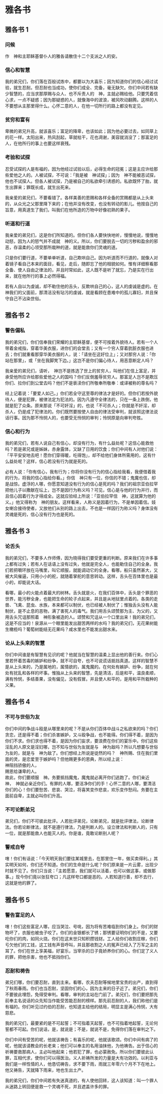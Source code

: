 
# 雅各书

## 雅各书 1

### 问候

作　神和主耶稣基督仆人的<Pn>雅各</Pn>请散住十二个支派之人的安。<br/>

### 信心和智慧

我的弟兄们，你们落在百般试炼中，都要以为大喜乐；因为知道你们的信心经过试验，就生忍耐。但忍耐也当成功，使你们成全、完备，毫无缺欠。你们中间若有缺少智慧的，应当求那厚赐与众人、也不斥责人的　神，<Add>主</Add>就必赐给他。只要凭着信心求，一点不疑惑；因为那疑惑的人，就像海中的波浪，被风吹动翻腾。这样的人不要想从主那里得什么。心怀二意的人，在他一切所行的路上都没有定见。<br/>

### 贫穷和富有

卑微的弟兄升高，就该喜乐；富足的降卑，也该如此；因为他必要过去，如同草上的花一样。太阳出来，热风刮起，草就枯干，花也凋谢，美容就消没了；那富足的人，在他所行的事上也要这样衰残。<br/>

### 考验和试探

忍受试探的人是有福的，因为他经过试验以后，必得生命的冠冕；这是<Add>主</Add>应许给那些爱他之人的。人被试探，不可说：「我是被　神试探」；因为　神不能被恶试探，他也不试探人。但各人被试探，乃是被自己的私欲牵引诱惑的。私欲既怀了胎，就生出罪来；罪既长成，就生出死来。<br/>

我亲爱的弟兄们，不要看错了。各样美善的恩赐和各样全备的赏赐都是从上头来的，从众光之父那里降下来的；在他并没有改变，也没有转动的影儿。他按自己的旨意，用真道生了我们，叫我们在他所造的万物中好像初熟的果子。<br/>

### 听道和行道

我亲爱的弟兄们，这是你们所知道的。但你们各人要快快地听，慢慢地说，慢慢地动怒，因为人的怒气并不成就　神的义。所以，你们要脱去一切的污秽和盈余的邪恶，存温柔的心领受那所栽种的道，就是能救你们灵魂的道。<br/>

只是你们要行道，不要单单听道，自己欺哄自己。因为听道而不行道的，就像人对着镜子看自己本来的面目，看见，走后，随即忘了他的相貌如何。惟有详细察看那全备、<Add>使人</Add>自由之律法的，并且时常如此，这人既不是听了就忘，乃是实在行出来，就在他所行的事上必然得福。<br/>

若有人自以为虔诚，却不勒住他的舌头，反欺哄自己的心，这人的虔诚是虚的。在　神我们的父面前，那清洁没有玷污的虔诚，就是看顾在患难中的孤儿寡妇，并且保守自己不沾染世俗。<br/>

## 雅各书 2

### 警告偏私

我的弟兄们，你们信奉我们荣耀的主耶稣基督，便不可按着外貌待人。若有一个人带着金戒指，穿着华美衣服，进你们的会堂去；又有一个穷人穿着肮脏衣服也进去；你们就重看那穿华美衣服的人，说：「请坐在这好位上」；又对那穷人说：「你站在那里」，或「坐在我脚凳下边。」这岂不是你们偏心待人，用恶意断定人吗？<br/>

我亲爱的弟兄们，请听，　神岂不是拣选了世上的贫穷人，叫他们在信上富足，并承受他所应许给那些爱他之人的国吗？你们反倒羞辱贫穷人。那富足人岂不是欺压你们、拉你们到公堂去吗？他们不是亵渎你们所敬奉<Nt>所敬奉：或译被称</Nt>的尊名吗？<br/>

经上记着说：「要爱人如己。」你们若全守这至尊的律法才是好的。但你们若按外貌待人，便是犯罪，被律法定为犯法的。因为凡遵守全律法的，只在一条上跌倒，他就是犯了众条。原来那说「不可奸淫」的，也说「不可杀人」；你就是不奸淫，却杀人，仍是成了犯律法的。你们既然要按<Add>使人</Add>自由的律法受审判，就该照这律法说话行事。因为那不怜悯人的，也要受无怜悯的审判；怜悯原是向审判夸胜。<br/>

### 信心和行为

我的弟兄们，若有人说自己有信心，却没有行为，有什么益处呢？这信心能救他吗？若是弟兄或是姊妹，赤身露体，又缺了日用的饮食；你们中间有人对他们说：「平平安安地去吧！愿你们穿得暖，吃得饱」，却不给他们身体所需用的，这有什么益处呢？这样，信心若没有行为就是死的。<br/>

必有人说：「你有信心，我有行为；你将你没有行为的信心指给我看，我便借着我的行为，将我的信心指给你看。」你信　神只有一位，你信的不错；鬼魔也信，却是战惊。虚浮的人哪，你愿意知道没有行为的信心是死的吗？我们的祖宗<Pn>亚伯拉罕</Pn>把他儿子<Pn>以撒</Pn>献在坛上，岂不是因行为称义吗？可见，信心是与他的行为并行，而且信心因着行为才得成全。这就应验经上所说：「<Pn>亚伯拉罕</Pn>信　神，这就算为他的义。」他又得称为　神的朋友。这样看来，人称义是因着行为，不是单因着信。妓女<Pn>喇合</Pn>接待使者，又放他们从别的路上出去，不也是一样因行为称义吗？身体没有灵魂是死的，信心没有行为也是死的。<br/>

## 雅各书 3

### 论舌头

我的弟兄们，不要多人作师傅，因为晓得我们要受更重的判断。原来我们在许多事上都有过失；若有人在话语上没有过失，他就是完全人，也能勒住自己的全身。我们若把嚼环放在马嘴里，叫它顺服，就能调动它的全身。看哪，船只虽然甚大，又被大风催逼，只用小小的舵，就随着掌舵的意思转动。这样，舌头在百体里也是最小的，却能说大话。<br/>

看哪，最小的火能点着最大的树林。舌头就是火，在我们百体中，舌头是个罪恶的世界，能污秽全身，也能把生命的轮子点起来，并且是从地狱里点着的。各类的走兽、飞禽、昆虫、水族，本来都可以制伏，也已经被人制伏了；惟独舌头没有人能制伏，是不止息的恶物，满了害死人的毒气。我们用舌头颂赞那为主、为父的，又用舌头咒诅那照着　神形象被造的人。颂赞和咒诅从一个口里出来！我的弟兄们，这是不应当的！泉源从一个眼里能发出甜苦两样的水吗？我的弟兄们，无花果树能生橄榄吗？葡萄树能结无花果吗？咸水里也不能发出甜水来。<br/>

### 论从上头来的智慧

你们中间谁是有智慧有见识的呢？他就当在智慧的温柔上显出他的善行来。你们心里若怀着苦毒的嫉妒和纷争，就不可自夸，也不可说谎话抵挡真道。这样的智慧不是从上头来的，乃是属地的，属情欲的，属鬼魔的。在何处有嫉妒、纷争，就在何处有扰乱和各样的坏事。惟独从上头来的智慧，先是清洁，后是和平，温良柔顺，满有怜悯，多结善果，没有偏见，没有假冒。并且使人和平的，是用和平所栽种的义果。<br/>

## 雅各书 4

### 不可与世俗为友

你们中间的争战斗殴是从哪里来的呢？不是从你们百体中战斗之私欲来的吗？你们贪恋，还是得不着；你们杀害嫉妒，又斗殴争战，也不能得。你们得不着，是因为你们不求。你们求也得不着，是因为你们妄求，要浪费在你们的宴乐中。你们这些淫乱的人<Nt>原文是淫妇</Nt>哪，岂不知与世俗为友就是与　神为敌吗？所以凡想要与世俗为友的，就是与　神为敌了。你们想经上所说是徒然的吗？　神所赐、住在我们里面的灵，是恋爱至于嫉妒吗？但他赐更多的恩典，所以经上说：<br/>
神阻挡骄傲的人，<br/>
赐恩给谦卑的人。<br/>
故此，你们要顺服　神。务要抵挡魔鬼，魔鬼就必离开你们逃跑了。你们亲近　神，　神就必亲近你们。有罪的人哪，要洁净你们的手！心怀二意的人哪，要清洁你们的心！你们要愁苦、悲哀、哭泣，将喜笑变作悲哀，欢乐变作愁闷。务要在主面前自卑，主就必叫你们升高。<br/>

### 不可论断弟兄

弟兄们，你们不可彼此批评。人若批评弟兄，论断弟兄，就是批评律法，论断律法。你若论断律法，就不是遵行律法，乃是判断人的。设立律法和判断人的，只有一位，就是那能救人也能灭人的。你是谁，竟敢论断别人呢？<br/>

### 警戒自夸

嗐！你们有话说：「今天明天我们要往某城里去，在那里住一年，做买卖得利。」其实明天如何，你们还不知道。你们的生命是什么呢？你们原来是一片云雾，出现少时就不见了。你们只当说：「主若愿意，我们就可以活着，也可以做这事，或做那事。」现今你们竟以张狂夸口；凡这样夸口都是恶的。人若知道行善，却不去行，这就是他的罪了。<br/>

## 雅各书 5

### 警告富足的人

嗐！你们这些富足人哪，应当哭泣、号咷，因为将有苦难临到你们身上。你们的财物坏了，衣服也被虫子咬了。你们的金银都长了锈；那锈要证明你们的不是，又要吃你们的肉，如同火烧。你们在这末世只知积攒钱财。工人给你们收割庄稼，你们亏欠他们的工钱，这工钱有声音呼叫，并且那收割之人的冤声已经入了万军之主的耳了。你们在世上享美福，好宴乐，当宰杀的日子竟娇养你们的心。你们定了义人的罪，把他杀害，他也不抵挡你们。<br/>

### 忍耐和祷告

弟兄们哪，你们要忍耐，直到主来。看哪，农夫忍耐等候地里宝贵的出产，直到得了秋雨春雨。你们也当忍耐，坚固你们的心，因为主来的日子近了。弟兄们，你们不要彼此埋怨，免得受审判。看哪，审判的<Add>主</Add>站在门前了。弟兄们，你们要把那先前奉主名说话的众先知当作能受苦能忍耐的榜样。那先前忍耐的人，我们称他们是有福的。你们听见过<Pn>约伯</Pn>的忍耐，也知道主<Add>给他</Add>的结局，明显主是满心怜悯，大有慈悲。<br/>

我的弟兄们，最要紧的是不可起誓；不可指着天起誓，也不可指着地起誓，无论何誓都不可起。你们说话，是，就说是；不是，就说不是，免得你们落在审判之下。<br/>

你们中间有受苦的呢，他就该祷告；有喜乐的呢，他就该歌颂。你们中间有病了的呢，他就该请教会的长老来；他们可以奉主的名用油抹他，为他祷告。出于信心的祈祷要救那病人，主必叫他起来；他若犯了罪，也必蒙赦免。所以你们要彼此认罪，互相代求，使你们可以得医治。义人祈祷所发的力量是大有功效的。<Pn>以利亚</Pn>与我们是一样性情的人，他恳切祷告，求不要下雨，雨就三年零六个月不下在地上。他又祷告，天就降下雨来，地也生出土产。<br/>

我的弟兄们，你们中间若有失迷真道的，有人使他回转，这人该知道：叫一个罪人从迷路上转回便是救一个灵魂不死，并且遮盖许多的罪。<br/>
